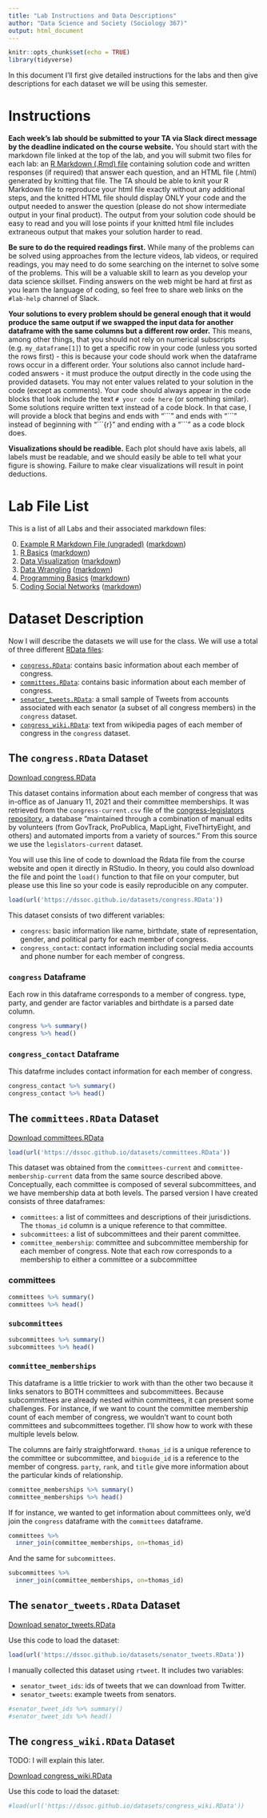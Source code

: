 ```yaml
---
title: "Lab Instructions and Data Descriptions"
author: "Data Science and Society (Sociology 367)"
output: html_document
---
```


```r
knitr::opts_chunk$set(echo = TRUE)
library(tidyverse)
```

In this document I'll first give detailed instructions for the labs and then give descriptions for each dataset we will be using this semester.


# Instructions

**Each week's lab should be submitted to your TA via Slack direct message by the deadline indicated on the course website.** You should start with the markdown file linked at the top of the lab, and you will submit two files for each lab: an [R Markdown (.Rmd) file](https://rmarkdown.rstudio.com/authoring_quick_tour.html) containing solution code and written responses (if required) that answer each question, and an HTML file (.html) generated by knitting that file. The TA should be able to knit your R Markdown file to reproduce your html file exactly without any additional steps, and the knitted HTML file should display ONLY your code and  the output needed to answer the question (please do not show intermediate output in your final product). The output from your solution code should be easy to read and you will lose points if your knitted html file includes extraneous output that makes your solution harder to read.

**Be sure to do the required readings first.** While many of the problems can be solved using approaches from the lecture videos, lab videos, or required readings, you may need to do some searching on the internet to solve some of the problems. This will be a valuable skill to learn as you develop your data science skillset. Finding answers on the web might be hard at first as you learn the language of coding, so feel free to share web links on the `#lab-help` channel of Slack.

**Your solutions to every problem should be general enough that it would produce the same output if we swapped the input data for another dataframe with the same columns but a different row order.** This means, among other things, that you should not rely on numerical subscripts (e.g. `my_dataframe[1]`) to get a specific row in your code (unless you sorted the rows first) - this is because your code should work when the dataframe rows occur in a different order. Your solutions also cannot include hard-coded answers - it must produce the output directly in the code using the provided datasets. You may not enter values related to your solution in the code (except as comments). Your code should always appear in the code blocks that look include the text `# your code here` (or something similar). Some solutions require written text instead of a code block. In that case, I will provide a block that begins and ends with "\`\`\`" and ends with "\`\`\`" instead of beginning with "\`\`\`\{r\}" and ending with a "\`\`\`" as a code block does.

**Visualizations should be readible.** Each plot should have axis labels, all labels must be readable, and we should easily be able to tell what your figure is showing. Failure to make clear visualizations will result in point deductions.


# Lab File List

This is a list of all Labs and their associated markdown files:

0. [Example R Markdown File (ungraded)](/assignments/Lab_0.html) ([markdown](/assignments/Lab_0.Rmd))
1. [R Basics](/assignments/Lab_1.html) ([markdown](/assignments/Lab_1.Rmd))
2. [Data Visualization](/assignments/Lab_2.html) ([markdown](/assignments/Lab_2.Rmd))
3. [Data Wrangling](/assignments/Lab_3.html) ([markdown](/assignments/Lab_3.Rmd))
4. [Programming Basics](/assignments/Lab_4.html) ([markdown](/assignments/Lab_4.Rmd))
5. [Coding Social Networks](/assignments/Lab_5.html) ([markdown](/assignments/Lab_5.Rmd))
<!--
6. [Working with APIs](/assignments/Lab_6.html) ([markdown](/assignments/Lab_6.Rmd))
7. [Modeling (A Brief Introduction)](/assignments/Lab_7.html) ([markdown](/assignments/Lab_7.Rmd))
8. [Introduction to text analysis](/assignments/Lab_8.html) ([markdown](/assignments/Lab_8.Rmd))
9. [Word counts and Dictionaries](/assignments/Lab_9.html) ([markdown](/assignments/Lab_9.Rmd))
10. [Topic Modeling](/assignments/Lab_10.html) ([markdown](/assignments/Lab_10.Rmd))
-->

# Dataset Description

Now I will describe the datasets we will use for the class. We will use a total of three different [RData files](https://bookdown.org/ndphillips/YaRrr/rdata-files.html):


+ [`congress.RData`](https://dssoc.github.io/datasets/congress.RData): contains basic information about each member of congress.
+ [`committees.RData`](https://dssoc.github.io/datasets/congress.RData): contains basic information about each member of congress.
+ [`senator_tweets.RData`](https://dssoc.github.io/datasets/senator_tweets.RData): a small sample of Tweets from accounts associated with each senator (a subset of all congress members) in the `congress` dataset.
+ [`congress_wiki.RData`](https://dssoc.github.io/datasets/congress_wiki.RData): text from wikipedia pages of each member of congress in the `congress` dataset.

## The `congress.RData` Dataset

[Download congress.RData](https://dssoc.github.io/datasets/congress.RData)

This dataset contains information about each member of congress that was in-office as of January 11, 2021 and their committee memberships. It was retrieved from the `congress-current.csv` file of the [congress-legislators repository](https://github.com/unitedstates/congress-legislators), a database "maintained through a combination of manual edits by volunteers (from GovTrack, ProPublica, MapLight, FiveThirtyEight, and others) and automated imports from a variety of sources." From this source we use the `legislators-current` dataset.

You will use this line of code to download the Rdata file from the course website and open it directly in RStudio. In theory, you could also download the file and point the `load()` function to that file on your computer, but please use this line so your code is easily reproducible on any computer.

```r
load(url('https://dssoc.github.io/datasets/congress.RData'))
```

This dataset consists of two different variables:

+ `congress`: basic information like name, birthdate, state of representation, gender, and political party for each member of congress. 
+ `congress_contact`: contact information including social media accounts and phone number for each member of congress.

### `congress` Dataframe

Each row in this dataframe corresponds to a member of congress. type, party, and gender are factor variables and birthdate is a parsed date column.

```r
congress %>% summary()
congress %>% head()
```

### `congress_contact` Dataframe

This datafrme includes contact information for each member of congress.

```r
congress_contact %>% summary()
congress_contact %>% head()
```

## The `committees.RData` Dataset

[Download committees.RData](https://dssoc.github.io/datasets/committees.RData)

```r
load(url('https://dssoc.github.io/datasets/committees.RData'))
```

This dataset was obtained from the `committees-current` and `committee-membership-current` data from the same source described above. Conceptually, each committee is composed of several subcommittees, and we have membership data at both levels. The parsed version I have created consists of three dataframes:

+ `committees`: a list of committees and descriptions of their jurisdictions. The `thomas_id` column is a unique reference to that committee.
+ `subcommittees`: a list of subcommittees and their parent committee.
+ `committee_membership`: committee and subcommittee membership for each member of congress. Note that each row corresponds to a membership to either a committee or a subcommittee

### committees

```r
committees %>% summary()
committees %>% head()
```

### `subcommittees`

```r
subcommittees %>% summary()
subcommittees %>% head()
```

### `committee_memberships`

This dataframe is a little trickier to work with than the other two because it links senators to BOTH committees and subcommittees. Because subcommittees are already nested within committees, it can present some challenges. For instance, if we want to count the committee membership count of each member of congress, we wouldn't want to count both committees and subcommittees together. I'll show how to work with these multiple levels below.

The columns are fairly straightforward. `thomas_id` is a unique reference to the committee or subcommittee, and `bioguide_id` is a reference to the member of congress. `party`, `rank`, and `title` give more information about the particular kinds of relationship.
```r
committee_memberships %>% summary()
committee_memberships %>% head()
```

If for instance, we wanted to get information about committees only, we'd join the `congress` dataframe with the `committees` dataframe.

```r
committees %>% 
  inner_join(committee_memberships, on=thomas_id)
```
And the same for `subcommittees`.

```r
subcommittees %>% 
  inner_join(committee_memberships, on=thomas_id)
```


## The `senator_tweets.RData` Dataset

[Download senator_tweets.RData](https://dssoc.github.io/datasets/senator_tweets.RData)

Use this code to load the dataset:

```r
load(url('https://dssoc.github.io/datasets/senator_tweets.RData'))
```

I manually collected this dataset using `rtweet`. It includes two variables:

+ `senator_tweet_ids`: ids of tweets that we can download from Twitter.
+ `senator_tweets`: example tweets from senators.

```r
#senator_tweet_ids %>% summary()
#senator_tweet_ids %>% head()
```


## The `congress_wiki.RData` Dataset

TODO: I will explain this later.

[Download congress_wiki.RData](https://dssoc.github.io/datasets/congress_wiki.RData)

Use this code to load the dataset:

```r
#load(url('https://dssoc.github.io/datasets/congress_wiki.RData'))
```


